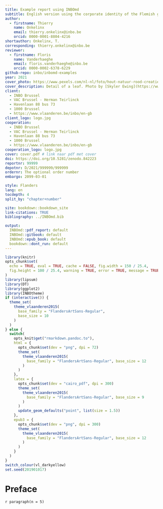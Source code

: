 ```yaml
--- 
title: Example report using INBOmd
subtitle: English version using the corporate identity of the Flemish government
author: 
  - firstname: Thierry
    name: Onkelinx
    email: thierry.onkelinx@inbo.be
    orcid: 0000-0001-8804-4216
shortauthor: Onkelinx, T.
corresponding: thierry.onkelinx@inbo.be
reviewer:
  - firstname: Floris
    name: Vanderhaeghe
    email: floris.vanderhaeghe@inbo.be
    orcid: 0000-0002-6378-6229
github-repo: inbo/inbomd-examples
year: 2021
cover_photo: https://www.pexels.com/nl-nl/foto/hout-natuur-rood-creatief-4599227
cover_description: Detail of a leaf. Photo by [Skyler Ewing](https://www.pexels.com/nl-nl/@skyler-ewing-266953?utm_content=attributionCopyText&utm_medium=referral&utm_source=pexels) via [Pexels](https://www.pexels.com/nl-nl/foto/hout-natuur-rood-creatief-4599227/?utm_content=attributionCopyText&utm_medium=referral&utm_source=pexels)
client:
  - INBO Brussel
  - VAC Brussel ‐ Herman Teirlinck
  - Havenlaan 88 bus 73
  - 1000 Brussel
  - https://www.vlaanderen.be/inbo/en-gb
client_logo: logo.jpg
cooperation:
  - INBO Brussel
  - VAC Brussel ‐ Herman Teirlinck
  - Havenlaan 88 bus 73
  - 1000 Brussel
  - https://www.vlaanderen.be/inbo/en-gb
cooperation_logo: logo.jpg
cover: cover.pdf # link naar pdf met cover
doi: https://doi.org/10.5281/zenodo.842223
reportnr: 99999
depotnr: D/2021/999999/999999
ordernr: The optional order number
embargo: 2099-03-01

style: Flanders
lang: en
tocdepth: 4
split_by: "chapter+number"

site: bookdown::bookdown_site
link-citations: TRUE
bibliography: ../INBOmd.bib

output:
  INBOmd::pdf_report: default
  INBOmd::gitbook: default
  INBOmd::epub_book: default
  bookdown::dont_run: default
---
```


```r
library(knitr)
opts_chunk$set(
  echo = TRUE, eval = TRUE, cache = FALSE, fig.width = 150 / 25.4,
  fig.height = 100 / 25.4, warning = TRUE, error = TRUE, message = TRUE
)
library(lipsum)
library(DT)
library(ggplot2)
library(INBOtheme)
if (interactive()) {
  theme_set(
    theme_vlaanderen2015(
      base_family = "FlandersArtSans-Regular",
      base_size = 10
    )
  )
} else {
  switch(
    opts_knit$get("rmarkdown.pandoc.to"),
    html = {
      opts_chunk$set(dev = "png", dpi = 72)
      theme_set(
        theme_vlaanderen2015(
          base_family = "FlandersArtSans-Regular", base_size = 12
        )
      )
    },
    latex = {
      opts_chunk$set(dev = "cairo_pdf", dpi = 300)
      theme_set(
        theme_vlaanderen2015(
          base_family = "FlandersArtSans-Regular", base_size = 9
        )
      )
      update_geom_defaults("point", list(size = 1.5))
    },
    epub3 = {
      opts_chunk$set(dev = "png", dpi = 300)
      theme_set(
        theme_vlaanderen2015(
          base_family = "FlandersArtSans-Regular", base_size = 12
        )
      )
    }
  )
}
switch_colour(vl_darkyellow)
set.seed(201901017)
```

# Preface {-}

`r paragraph(n = 5)`
